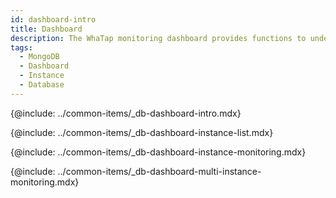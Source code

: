 ```yaml
---
id: dashboard-intro
title: Dashboard
description: The WhaTap monitoring dashboard provides functions to understand the overall status of the MongoDB database project at a glance.
tags:
  - MongoDB
  - Dashboard
  - Instance
  - Database
---
```


{@include: ../common-items/_db-dashboard-intro.mdx}

{@include: ../common-items/_db-dashboard-instance-list.mdx}

{@include: ../common-items/_db-dashboard-instance-monitoring.mdx}  

{@include: ../common-items/_db-dashboard-multi-instance-monitoring.mdx}
